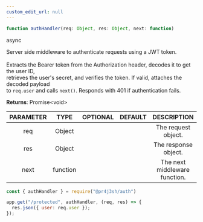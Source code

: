 ```yaml
---
custom_edit_url: null
---
```


```ts
function authHandler(req: Object, res: Object, next: function)
```

<div>
  <span className="badge badge--success">async</span>
</div>

Server side middleware to authenticate requests using a JWT token.<br /><br />Extracts the Bearer token from the Authorization header, decodes it to get the user ID,<br />retrieves the user's secret, and verifies the token. If valid, attaches the decoded payload<br />to `req.user` and calls `next()`. Responds with 401 if authentication fails.

**Returns**: Promise&lt;void&gt;

|PARAMETER|TYPE|OPTIONAL|DEFAULT|DESCRIPTION|
|:---:|:---:|:---:|:---:|:---:|
|req|Object|||The request object.|
|res|Object|||The response object.|
|next|function|||The next middleware function.|

```js
const { authHandler } = require("@pr4j3sh/auth")

app.get("/protected", authHandler, (req, res) => {
  res.json({ user: req.user });
});
```

